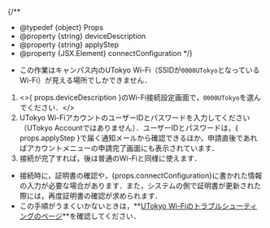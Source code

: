 
{/**
  * @typedef {object} Props
  * @property {string} deviceDescription
  * @property {string} applyStep
  * @property {JSX.Element} connectConfiguration
  */}

- この作業はキャンパス内のUTokyo Wi-Fi（SSIDが`0000UTokyo`となっているWi-Fi）が見える場所でしかできません．

1. <>{ props.deviceDescription }のWi-Fi接続設定画面で，`0000UTokyo`を選んでください．</>
1. UTokyo Wi-FiアカウントのユーザーIDとパスワードを入力してください（UTokyo Accountではありません）．ユーザーIDとパスワードは，{ props.applyStep }で届く通知メールから確認できるほか，申請直後であればアカウントメニューの申請完了画面にも表示されています．
1. 接続が完了すれば，後は普通のWi-Fiと同様に使えます．

- 接続時に，証明書の確認や，{props.connectConfiguration}に書かれた情報の入力が必要な場合があります．また，システムの側で証明書が更新された際には，再度証明書の確認が求められます．
- この手順がうまくいかないときは，**[UTokyo Wi-Fiのトラブルシューティングのページ](/utokyo_wifi/trouble_shooting)**を確認してください．
